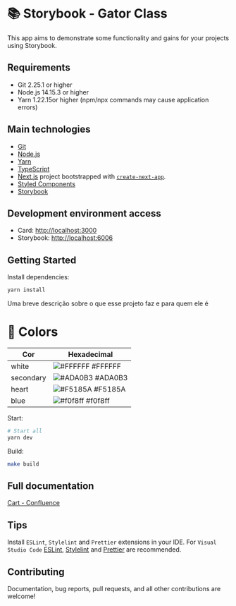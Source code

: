 
<Meta title="Guidelines/ReadMe" />

# 📚 Storybook - Gator Class
This app aims to demonstrate some functionality and gains for your projects using Storybook.

## Requirements

- Git 2.25.1 or higher
- Node.js 14.15.3 or higher
- Yarn 1.22.15or higher (npm/npx commands may cause application errors)

## Main technologies

- [Git](https://git-scm.com/)
- [Node.js](https://nodejs.org/)
- [Yarn](https://yarnpkg.com/)
- [TypeScript](https://www.typescriptlang.org/)
- [Next.js](https://nextjs.org/) project bootstrapped with [`create-next-app`](https://github.com/vercel/next.js/tree/canary/packages/create-next-app).
- [Styled Components](https://styled-components.com/)
- [Storybook](https://storybook.js.org/)

## Development environment access

- Card: <http://localhost:3000>
- Storybook: <http://localhost:6006>

## Getting Started

Install dependencies:

```bash
yarn install
```




Uma breve descrição sobre o que esse projeto faz e para quem ele é

# 🎨 Colors

| Cor               | Hexadecimal                                                |
| ----------------- | ---------------------------------------------------------------- |
| white             | ![#FFFFFF](https://via.placeholder.com/10/ffffff?text=+) #FFFFFF |
| secondary       | ![#ADA0B3](https://via.placeholder.com/10/ADA0B3?text=+) #ADA0B3 |
| heart      | ![#F5185A](https://via.placeholder.com/10/F5185A?text=+) #F5185A |
| blue       | ![#f0f8ff](https://via.placeholder.com/10/f0f8ff?text=+) #f0f8ff |



Start:

```bash
# Start all
yarn dev
```

Build:

```bash
make build
```

## Full documentation

[Cart - Confluence](https://confluence.endurance.com/display/LED/Cart)

## Tips

Install `ESLint`, `Stylelint` and `Prettier` extensions in your IDE. For `Visual Studio Code` [ESLint](https://marketplace.visualstudio.com/items?itemName=dbaeumer.vscode-eslint), [Stylelint](https://marketplace.visualstudio.com/items?itemName=stylelint.vscode-stylelint) and [Prettier](https://marketplace.visualstudio.com/items?itemName=esbenp.prettier-vscode) are recommended.

## Contributing

Documentation, bug reports, pull requests, and all other contributions are welcome!
